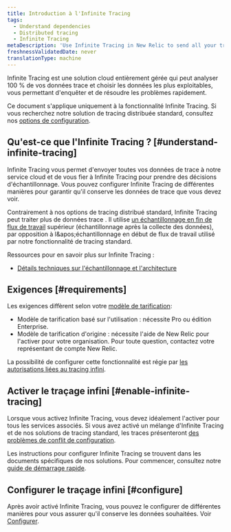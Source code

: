 ```yaml
---
title: Introduction à l'Infinite Tracing
tags:
  - Understand dependencies
  - Distributed tracing
  - Infinite Tracing
metaDescription: 'Use Infinite Tracing in New Relic to send all your trace data to our cloud-based service, and rely on Infinite Tracing to make sampling decisions.'
freshnessValidatedDate: never
translationType: machine
---
```


Infinite Tracing est une solution cloud entièrement gérée qui peut analyser 100 % de vos données trace et choisir les données les plus exploitables, vous permettant d&apos;enquêter et de résoudre les problèmes rapidement.

Ce document s&apos;applique uniquement à la fonctionnalité Infinite Tracing. Si vous recherchez notre solution de tracing distribuée standard, consultez nos [options de configuration](/docs/distributed-tracing/enable-configure/quick-start).

## Qu&apos;est-ce que l&apos;Infinite Tracing ? [#understand-infinite-tracing]

Infinite Tracing vous permet d&apos;envoyer toutes vos données de trace à notre service cloud et de vous fier à Infinite Tracing pour prendre des décisions d&apos;échantillonnage. Vous pouvez configurer Infinite Tracing de différentes manières pour garantir qu&apos;il conserve les données de trace que vous devez voir.

Contrairement à nos options de tracing distribué standard, Infinite Tracing peut traiter plus de données trace . Il utilise [un échantillonnage en fin de flux de travail](/docs/understand-dependencies/distributed-tracing/get-started/how-new-relic-distributed-tracing-works#sampling) supérieur (échantillonnage après la collecte des données), par opposition à l&amp;apos;échantillonnage en début de flux de travail utilisé par notre fonctionnalité de tracing standard.

Ressources pour en savoir plus sur Infinite Tracing :

* [Détails techniques sur l&apos;échantillonnage et l&apos;architecture](/docs/understand-dependencies/distributed-tracing/get-started/how-new-relic-distributed-tracing-works#sampling)

## Exigences [#requirements]

Les exigences diffèrent selon votre [modèle de tarification](/docs/accounts/original-accounts-billing/original-product-based-pricing/overview-pricing-models):

* Modèle de tarification basé sur l&apos;utilisation : nécessite Pro ou édition Enterprise.
* Modèle de tarification d&apos;origine : nécessite l&apos;aide de New Relic pour l&apos;activer pour votre organisation. Pour toute question, contactez votre représentant de compte New Relic.

La possibilité de configurer cette fonctionnalité est régie par [les autorisations liées au tracing infini](/docs/accounts/accounts-billing/new-relic-one-user-management/user-permissions#infinite-tracing).

## Activer le traçage infini [#enable-infinite-tracing]

Lorsque vous activez Infinite Tracing, vous devez idéalement l&apos;activer pour tous les services associés. Si vous avez activé un mélange d&apos;Infinite Tracing et de nos solutions de tracing standard, les traces présenteront [des problèmes de conflit de configuration](/docs/understand-dependencies/distributed-tracing/troubleshooting/infinite-tracing-trace-configuration-conflicts).

Les instructions pour configurer Infinite Tracing se trouvent dans les documents spécifiques de nos solutions. Pour commencer, consultez notre [guide de démarrage rapide](/docs/distributed-tracing/enable-configure/quick-start).

## Configurer le traçage infini [#configure]

Après avoir activé Infinite Tracing, vous pouvez le configurer de différentes manières pour vous assurer qu&apos;il conserve les données souhaitées. Voir [Configurer](/docs/configure-trace-observer#configure).